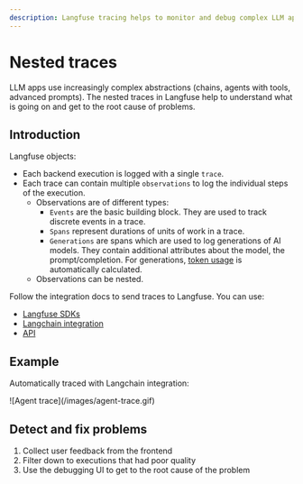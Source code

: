 ```yaml
---
description: Langfuse tracing helps to monitor and debug complex LLM apps such as chains and agents.
---
```


# Nested traces

LLM apps use increasingly complex abstractions (chains, agents with tools, advanced prompts). The nested traces in Langfuse help to understand what is going on and get to the root cause of problems.

## Introduction

Langfuse objects:

- Each backend execution is logged with a single `trace`.
- Each trace can contain multiple `observations` to log the individual steps of the execution.
  - Observations are of different types:
    - `Events` are the basic building block. They are used to track discrete events in a trace.
    - `Spans` represent durations of units of work in a trace.
    - `Generations` are spans which are used to log generations of AI models. They contain additional attributes about the model, the prompt/completion. For generations, [token usage](/docs/token-usage) is automatically calculated.
  - Observations can be nested.

Follow the integration docs to send traces to Langfuse. You can use:

- [Langfuse SDKs](/docs/sdk)
- [Langchain integration](/docs/langchain)
- [API](/docs/api)

## Example

Automatically traced with Langchain integration:

<div className="rounded-sm lg:rounded-xl overflow-hidden w-fit mt-3">
  ![Agent trace](/images/agent-trace.gif)
</div>

## Detect and fix problems

1. Collect user feedback from the frontend
2. Filter down to executions that had poor quality
3. Use the debugging UI to get to the root cause of the problem
